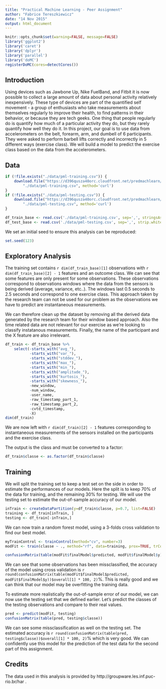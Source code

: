 ```yaml
---
title: "Practical Machine Learning - Peer Assignment"
author: "Fabrice Tereszkiewicz"
date: "14 Nov 2015"
output: html_document
---
```


```r
knitr::opts_chunk$set(warning=FALSE, message=FALSE)
library('ggplot2')
library('caret')
library('dplyr')
library('parallel')
library('doMC')
registerDoMC(cores=detectCores())
```

## Introduction

Using devices such as Jawbone Up, Nike FuelBand, and Fitbit it is now possible to collect a large amount of data about personal activity relatively inexpensively. These type of devices are part of the quantified self movement - a group of enthusiasts who take measurements about themselves regularly to improve their health, to find patterns in their behavior, or because they are tech geeks. One thing that people regularly do is quantify how much of a particular activity they do, but they rarely quantify how well they do it. In this project, our goal is to use data from accelerometers on the belt, forearm, arm, and dumbell of 6 participants. They were asked to perform barbell lifts correctly and incorrectly in 5 different ways (exercise class). We will build a model to predict the exercise class based on the data from the accelerometers.

## Data

```r
if (!file.exists("./data/pml-training.csv")) {
    download.file("https://d396qusza40orc.cloudfront.net/predmachlearn/pml-training.csv", 
        "./data/pml-training.csv", method='curl')
}
if (!file.exists("./data/pml-testing.csv")) {
    download.file("https://d396qusza40orc.cloudfront.net/predmachlearn/pml-testing.csv", 
        "./data/pml-testing.csv", method='curl')
}

df_train_base <- read.csv('./data/pml-training.csv', sep=',', stringsAsFactors = FALSE, strip.white = TRUE)
df_test_base <- read.csv('./data/pml-testing.csv', sep=',', strip.white = TRUE, stringsAsFactors = FALSE)
```

We set an initial seed to ensure this analysis can be reproduced:

```r
set.seed(123)
```

## Exploratory Analysis

The training set contains `r dim(df_train_base)[1]` observations with `r dim(df_train_base)[2] - 1` features and an outcome class. We can see that some features are only present for some observations. These observations correspond to observations windows where the data from the sensors is being derived (average, variance, etc..). The windows last 0.5 seconds to 2.5 seconds and correspond to one exercise class. This approach taken by the research team can not be used for our problem as the observations we have to predict are instantaneous measurements.

We can therefore clean up the dataset by removing all the derived data generated by the research team for their window based approach. Also the time related data are not relevant for our exercise as we're looking to classify instatanous measurements. Finally, the name of the participant and the X feature are also irrelevant.

```r
df_train <- df_train_base %>%
    select(-starts_with("avg_"),
           -starts_with("var_"),
           -starts_with("stddev_"),
           -starts_with("max_"),
           -starts_with("min_"),
           -starts_with("amplitude_"),
           -starts_with("kurtosis_"),
           -starts_with("skewness_"),
           -new_window,
           -num_window,
           -user_name,
           -raw_timestamp_part_1,
           -raw_timestamp_part_2,
           -cvtd_timestamp,
           -X)
dim(df_train)
```

We are now left with `r dim(df_train)[2] - 1` features corresponding to instantaneous measurements of the sensors installed on the participants and the exercise class.

The output is the class and must be converted to a factor:

```r
df_train$classe <- as.factor(df_train$classe)
```

## Training

We will split the training set to keep a test set on the side in order to estimate the performances of our models. Here the split is to keep 70% of the data for training, and the remaining 30% for testing. We will use the testing set to estimate the out-of-sample accuracy of our model.

```r
inTrain <- createDataPartition(y=df_train$classe, p=0.7, list=FALSE)
training <- df_train[inTrain, ]
testing <- df_train[-inTrain,]
```

We can now train a random forest model, using a 3-folds cross validation to find our best model.

```r
myTrainControl <- trainControl(method="cv", number=3)
modFit <- train(classe ~ ., method="rf", data=training, prox=TRUE, trControl = myTrainControl)
```

```r
confusionMatrix(table(modFit$finalModel$predicted, modFit$finalModel$y))
```

We can see that some observations has been missclassified, the accuracy of the model using cross validation is `r round(confusionMatrix(table(modFit$finalModel$predicted, modFit$finalModel$y))$overall[1] * 100, 2)`%. This is really good and we can think that our model may be overfitting the training data.

To estimate more realistically the out-of-sample error of our model, we can now use the testing set that we defined earlier. Let's predict the classes of the testing observations and compare to their real values.

```r
pred <- predict(modFit, testing)
confusionMatrix(table(pred, testing$classe))
```

We can see some missclassification as well on the testing set. The estimated accuracy is `r round(confusionMatrix(table(pred, testing$classe))$overall[1] * 100, 2)`% which is very good. We can confidently use this model for the prediction of the test data for the second part of this assignment.

## Credits

The data used in this analysis is provided by http://groupware.les.inf.puc-rio.br/har .
